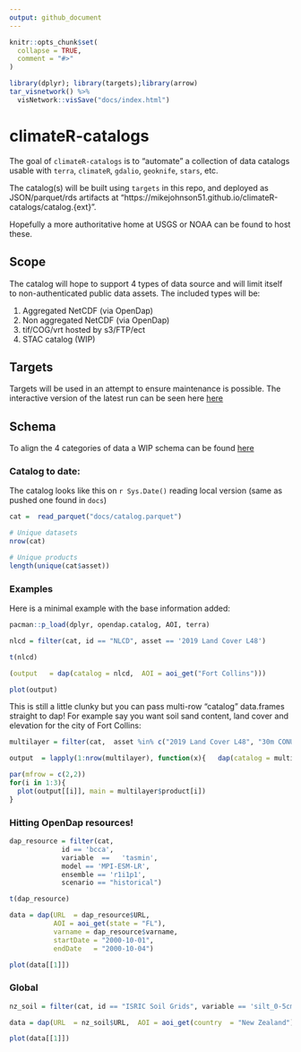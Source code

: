 ```yaml
---
output: github_document
---
```


<!-- README.md is generated from README.Rmd. Please edit that file -->

```r
knitr::opts_chunk$set(
  collapse = TRUE,
  comment = "#>"
)

library(dplyr); library(targets);library(arrow)
tar_visnetwork() %>% 
  visNetwork::visSave("docs/index.html")

```

# climateR-catalogs

<!-- badges: start -->
<!-- badges: end -->

The goal of `climateR-catalogs` is to "automate" a collection of data catalogs usable with `terra`, `climateR`, `gdalio`, `geoknife`, `stars`, etc.

The catalog(s) will be built using `targets` in this repo, and deployed as JSON/parquet/rds artifacts at "https://mikejohnson51.github.io/climateR-catalogs/catalog.{ext}". 

Hopefully a more authoritative home at USGS or NOAA can be found to host these.

## Scope

The catalog will hope to support 4 types of data source and will limit itself to non-authenticated public data assets. The included types will be:

1. Aggregated NetCDF (via OpenDap)
2. Non aggregated NetCDF (via OpenDap)
3. tif/COG/vrt hosted by s3/FTP/ect
4. STAC catalog (WIP)

## Targets

Targets will be used in an attempt to ensure maintenance is possible. The interactive version of the latest run can be seen here [here](https://mikejohnson51.github.io/climateR-catalogs/)

## Schema

To align the 4 categories of data a WIP schema can be found [here](https://mikejohnson51.github.io/climateR-catalogs/schema.html)

### Catalog to date:

The catalog looks like this on `r Sys.Date()` reading local version (same as pushed one found in `docs`)

```r
cat =  read_parquet("docs/catalog.parquet")

# Unique datasets
nrow(cat)

# Unique products
length(unique(cat$asset))

```


### Examples

Here is a minimal example with the base information added:

```r
pacman::p_load(dplyr, opendap.catalog, AOI, terra)

nlcd = filter(cat, id == "NLCD", asset == '2019 Land Cover L48')

t(nlcd)
```

```r
(output   = dap(catalog = nlcd,  AOI = aoi_get("Fort Collins")))

plot(output)
```

This is still a little clunky but you can pass multi-row "catalog" data.frames straight to 
dap! For example say you want soil sand content, land cover and elevation for the city of Fort Collins:

```r
multilayer = filter(cat,  asset %in% c("2019 Land Cover L48", "30m CONUS DEM", "sand_mean_0_5"))

output  = lapply(1:nrow(multilayer), function(x){   dap(catalog = multilayer[x,], AOI = aoi_get("Fort Collins")) })

par(mfrow = c(2,2))
for(i in 1:3){
  plot(output[[i]], main = multilayer$product[i])  
}  
```

### Hitting OpenDap resources!

```r
dap_resource = filter(cat, 
             id == 'bcca', 
             variable  ==	'tasmin',	
             model == 'MPI-ESM-LR', 
             ensemble == 'r1i1p1',
             scenario == "historical") 

t(dap_resource)

data = dap(URL  = dap_resource$URL, 
           AOI = aoi_get(state = "FL"), 
           varname = dap_resource$varname,
           startDate = "2000-10-01",
           endDate   = "2000-10-04")

plot(data[[1]])
```

### Global

```r
nz_soil = filter(cat, id == "ISRIC Soil Grids", variable == 'silt_0-5cm_mean')

data = dap(URL  = nz_soil$URL,  AOI = aoi_get(country  = "New Zealand"))

plot(data[[1]])
```
